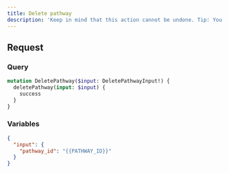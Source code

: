 ```yaml
---
title: Delete pathway
description: 'Keep in mind that this action cannot be undone. Tip: You can also stop a pathway.'
---
```


## Request

### Query

```graphql
mutation DeletePathway($input: DeletePathwayInput!) {
  deletePathway(input: $input) {
    success
  }
}
```

### Variables

```json
{
  "input": {
    "pathway_id": "{{PATHWAY_ID}}"
  }
}
```
